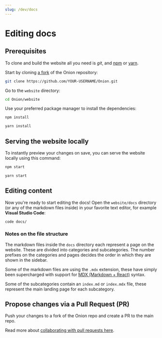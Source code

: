 ```yaml
---
slug: /dev/docs
---
```




# Editing docs

## Prerequisites

To clone and build the website all you need is *git*, and [npm](https://nodejs.org/en/download/package-manager) or [yarn](https://yarnpkg.com/getting-started/install).

Start by cloning [a fork](https://docs.github.com/en/get-started/quickstart/fork-a-repo) of the Onion repository:

```sh
git clone https://github.com/YOUR-USERNAME/Onion.git
```

Go to the `website` directory:

```sh
cd Onion/website
```

Use your preferred package manager to install the dependencies:

<Tabs groupId="pm" queryString>
<TabItem value="npm">


```sh
npm install
```


</TabItem>
<TabItem value="yarn">


```sh
yarn install
```


</TabItem>
</Tabs>


## Serving the website locally

To instantly preview your changes on save, you can serve the website locally using this command:

<Tabs groupId="pm" queryString>
<TabItem value="npm">


```sh
npm start
```


</TabItem>
<TabItem value="yarn">


```sh
yarn start
```


</TabItem>
</Tabs>


## Editing content

Now you're ready to start editing the docs! Open the `website/docs` directory (or any of the markdown files inside) in your favorite text editor, for example **Visual Studio Code**:

```sh
code docs/
```

### Notes on the file structure

The markdown files inside the `docs` directory each represent a page on the website. These are divided into categories and subcategories. The number prefixes on the categories and pages decides the order in which they are shown in the sidebar.

Some of the markdown files are using the `.mdx` extension, these have simply been supercharged with support for [MDX (Markdown + React)](https://www.docusaurus.io/docs/markdown-features/react) syntax.

Some of the subcategories contain an `index.md` or `index.mdx` file, these represent the main landing page for each subcategory.


## Propose changes via a Pull Request (PR)

Push your changes to a fork of the Onion repo and create a PR to the main repo.

Read more about [collaborating with pull requests here](https://docs.github.com/en/pull-requests/collaborating-with-pull-requests).

